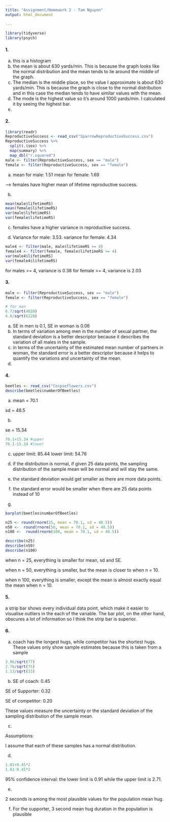 ```yaml
---
title: "Assignment/Homework 2 - Tam Nguyen"
output: html_document
  
---
```


```r
library(tidyverse)
library(psych)
```

#### 1.

a. this is a histogram
b. the mean is about 630 yards/min. This is because the graph looks like the normal distribution and the mean tends to lie around the middle of the graph.
c. The median is the middle place, so the value I approximate is about 630 yards/min. This is because the graph is close to the normal distribution and in this case the median tends to have similar values with the mean.
d. The mode is the highest value so it's around 1000 yards/min. I calculated it by seeing the highest bar.
e. 

#### 2.

```r
library(readr)
ReproductiveSuccess <- read_csv("SparrowReproductiveSuccess.csv")
ReproductiveSuccess %>%
  split(.$sex) %>% 
  map(summary) %>% 
  map_dbl("r.squared")
male <- filter(ReproductiveSuccess, sex == "male")
female <- filter(ReproductiveSuccess, sex == "female")
```
a. mean for male: 1.51
mean for female: 1.69

--> females have higher mean of lifetime reproductive success.

b.  

```r

mean(male$lifetimeRS)
mean(female$lifetimeRS)
var(male$lifetimeRS)
var(female$lifetimeRS)
``` 

c. females have a higher variance in reproductive success. 

e. Variance for male: 3.53.
variance for female: 4.34

```r
male4 <- filter(male, male$lifetimeRS >= 4)
female4 <- filter(female, female$lifetimeRS >= 4)
var(male4$lifetimeRS)
var(female4$lifetimeRS)
```
for males >= 4, variance is 0.38
for female >= 4, variance is 2.03

#### 3. 

```r
male <- filter(ReproductiveSuccess, sex == "male")
female <- filter(ReproductiveSuccess, sex == "female")
```

```r
# for man
6.7/sqrt(4620)
4.6/sqrt(6228)
```
a. SE in men is 0.1, SE in woman is 0.06
b. In terms of variation among men in the number of sexual partner, the standard deviation is a better descriptor because it describes the variation of all males in the sample.
c. in terms of the uncertainty of the estimated mean number of partners in woman, the standard error is a better descriptor because it helps to quantify the variations and uncertainty of the mean.
d. 



#### 4.

```r
beetles <- read_csv("Corpseflowers.csv")
describe(beetles$numberOfBeetles)
```
a. 
mean = 70.1

sd = 48.5

b.

se = 15.34

```r
70.1+15.34 #upper
70.1-15.34 #lower
```
c. 
upper limit: 85.44
lower limit: 54.76

d. if the distribution is normal, if given 25 data points, the sampling distribution of the sample mean will be normal and will stay the same.
e. the standard deviation would get smaller as there are more data points.
f. the standard error would be smaller when there are 25 data points instead of 10

g.

```r
barplot(beetles$numberOfBeetles)

```

```r

n25 <- round(rnorm(25, mean = 70.1, sd = 48.5))
n50 <-  round(rnorm(50, mean = 70.1, sd = 48.5))
n100 <-  round(rnorm(100, mean = 70.1, sd = 48.5))

describe(n25)
describe(n50)
describe(n100)
```
when n = 25, everything is smaller for mean, sd and SE.

when n = 50, everything is smaller, but the mean is closer to when n = 10.

when n 100, everything is smaller, except the mean is almost exactly equal the mean when n = 10.


#### 5.

a strip bar shows every individual data point, which make it easier to visualise outliers in the each of the variable. The bar plot, on the other hand, obscures a lot of information so I think the strip bar is superior.


#### 6.

a. coach has the longest hugs, while competitor has the shortest hugs. These values only show sample estimates because this is taken from a sample

```r
3.96/sqrt(77)
2.76/sqrt(75)
1.13/sqrt(33)
```

b. SE of coach: 0.45

SE of Supporter: 0.32

SE of competitor: 0.20

These values measure the uncertainty or the standard deviation of the sampling distribution of the sample mean.

c.

Assumptions:

I assume that each of these samples has a normal distribution.

d.

```r
1.81+0.45*2
1.81-0.45*2
```
95% confidence interval: the lower limit is 0.91 while the upper limit is 2.71.

e.

2 seconds is among the most plausible values for the population mean hug.

f. For the supporter, 3 second mean hug duration in the population is plausible



